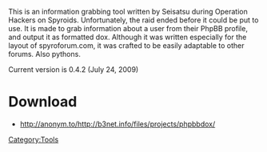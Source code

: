 This is an information grabbing tool written by Seisatsu during Operation Hackers on Spyroids. Unfortunately, the raid ended before it could be put to use. It is made to grab information about a user from their PhpBB profile, and output it as formatted dox. Although it was written especially for the layout of spyroforum.com, it was crafted to be easily adaptable to other forums. Also pythons.

Current version is 0.4.2 (July 24, 2009)

= Download =

* http://anonym.to/http://b3net.info/files/projects/phpbbdox/
[[Category:Tools]]{{tools}}